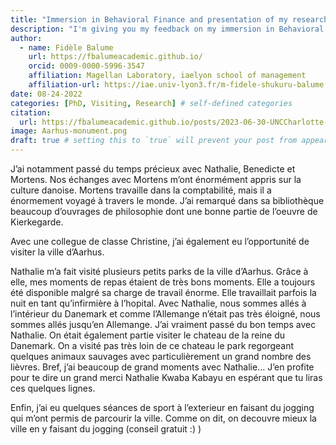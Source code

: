 ```yaml
---
title: "Immersion in Behavioral Finance and presentation of my research at the University of Aarhus"
description: "I'm giving you my feedback on my immersion in Behavioral Finance and on the Presentation of My Research at the University of Aarhus this summer"
author:
  - name: Fidèle Balume
    url: https://fbalumeacademic.github.io/
    orcid: 0009-0000-5996-3547
    affiliation: Magellan Laboratory, iaelyon school of management
    affiliation-url: https://iae.univ-lyon3.fr/m-fidele-shukuru-balume
date: 08-24-2022
categories: [PhD, Visiting, Research] # self-defined categories
citation: 
  url: https://fbalumeacademic.github.io/posts/2023-06-30-UNCCharlotte-visiting/ 
image: Aarhus-monument.png
draft: true # setting this to `true` will prevent your post from appearing on your listing page until you're ready!
---
```


J'ai notamment passé du temps précieux avec Nathalie, Benedicte et Mortens. Nos échanges avec Mortens m'ont énormément appris sur la culture danoise. Mortens travaille dans la comptabilité, mais il a énormement voyagé à travers le monde. J'ai remarqué dans sa bibliothèque beaucoup d'ouvrages de philosophie dont une bonne partie de l'oeuvre de Kierkegarde.

Avec une collegue de classe Christine, j'ai également eu l'opportunité de visiter la ville d'Aarhus.

Nathalie m'a fait visité plusieurs petits parks de la ville d'Aarhus. Grâce à elle, mes moments de repas étaient de très bons moments. Elle a toujours été disponible malgré sa charge de travail énorme. Elle travaillait parfois la nuit en tant qu'infirmière à l'hopital. Avec Nathalie, nous sommes allés à l'intérieur du Danemark et comme l'Allemange n'était pas très éloigné, nous sommes allés jusqu'en Allemange. J'ai vraiment passé du bon temps avec Nathalie. On était également partie visiter le chateau de la reine du Danemark. On a visité pas très loin de ce chateau le park regorgeant quelques animaux sauvages avec particulièrement un grand nombre des lièvres. Bref, j'ai beaucoup de grand moments avec Nathalie... J'en profite pour te dire un grand merci Nathalie Kwaba Kabayu en espérant que tu liras ces quelques lignes.

Enfin, j'ai eu quelques séances de sport à l'exterieur en faisant du jogging qui m'ont permis de parcourir la ville. Comme on dit, on decouvre mieux la ville en y faisant du jogging (conseil gratuit :) )
